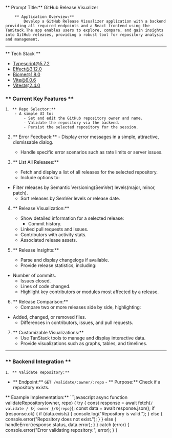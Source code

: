 ** Prompt Title:**
    GitHub Release Visualizer

        ** Application Overview:**
            Develop a GitHub Release Visualizer application with a backend providing all required endpoints and a React frontend using the TanStack.The app enables users to explore, compare, and gain insights into GitHub releases, providing a robust tool for repository analysis and management.

---

** Tech Stack **

- Typescript@5.7.2
- Effect@3.12.0
- Biome@1.8.0
- Vite@6.0.6
- Vitest@2.4.0



### ** Current Key Features **

    1. ** Repo Selector:**
        - A simple UI to:
            - Set and edit the GitHub repository owner and name.  
            - Validate the repository via the backend.  
            - Persist the selected repository for the session.  

2. ** Error Feedback:**
        - Display error messages in a simple, attractive, dismissable dialog.  
   - Handle specific error scenarios such as rate limits or server issues.  

3. ** List All Releases:**
    - Fetch and display a list of all releases for the selected repository.  
   - Include options to:
- Filter releases by Semantic Versioning(SemVer) levels(major, minor, patch).  
     - Sort releases by SemVer levels or release date.  

4. ** Release Visualization:**
    - Show detailed information for a selected release:
        - Commit history.  
     - Linked pull requests and issues.  
     - Contributors with activity stats.  
     - Associated release assets.  

5. ** Release Insights:**
    - Parse and display changelogs if available.  
   - Provide release statistics, including:
- Number of commits.  
     - Issues closed.  
     - Lines of code changed.  
   - Highlight key contributors or modules most affected by a release.  

6. ** Release Comparison:**
    - Compare two or more releases side by side, highlighting:
- Added, changed, or removed files.  
     - Differences in contributors, issues, and pull requests.  

7. ** Customizable Visualizations:**
    - Use TanStack tools to manage and display interactive data.  
   - Provide visualizations such as graphs, tables, and timelines.  

---

### ** Backend Integration **

    1. ** Validate Repository:**  
   - ** Endpoint:** `GET /validate/:owner/:repo`
    - ** Purpose:** Check if a repository exists.  

   ** Example Implementation:**
    ```javascript
   async function validateRepository(owner, repo) {
       try {
           const response = await fetch(`/ validate / ${ owner }/${repo}`);
const data = await response.json();
if (response.ok) {
    if (data.exists) {
        console.log("Repository is valid.");
    } else {
        console.error("Repository does not exist.");
    }
} else {
    handleError(response.status, data.error);
}
       } catch (error) {
    console.error("Error validating repository:", error);
}
   }